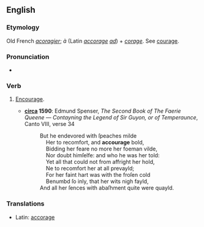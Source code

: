 ==English==

===Etymology===
Old French ''[[acoragier]]''; ''à'' (Latin ''[[accorage]]'' ''[[ad]]'') + ''[[corage]]''. See [[courage]].

===Pronunciation===
* {{IPA|/əˈkuːɹɪʤ/}}
{{rfap}}

===Verb===
{{en-verb|accourag|ed}}

# {{obsolete}} [[encourage|Encourage]].
#*'''[[circa]] 1590''': Edmund Spenser, ''The Second Book of The Faerie Queene — Contayning the Legend of Sir Guyon, or of Temperaunce'', Canto VIII, verse 34
#*:But he endevored with ſpeaches milde <br>
#*:&nbsp; &nbsp; Her to recomfort, and '''accourage''' bold, <br>
#*:&nbsp; &nbsp; Bidding her feare no more her foeman vilde, <br>
#*:&nbsp; &nbsp; Nor doubt himſelfe: and who he was her told: <br>
#*:&nbsp; &nbsp; Yet all that could not from affright her hold, <br>
#*:&nbsp; &nbsp; Ne to recomfort her at all prevayld; <br>
#*:&nbsp; &nbsp; For her faint hart was with the froſen cold <br>
#*:&nbsp; &nbsp; Benumbd ſo inly, that her wits nigh fayld, <br>
#*:And all her ſences with abaſhment quite were quayld.

===Translations===
{{rfc-level|Translations at L3+ (AutoFormat would have corrected level of Translations)}}
*Latin: [[accorage]]
